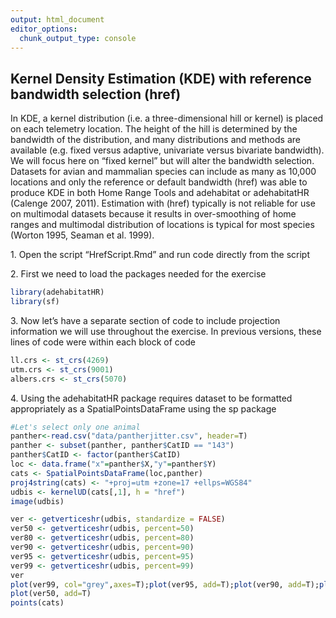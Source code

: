 ```yaml
---
output: html_document
editor_options: 
  chunk_output_type: console
---
```


## Kernel Density Estimation (KDE) with reference bandwidth selection (href)

In KDE, a kernel distribution (i.e. a three-dimensional hill or kernel) is placed on each telemetry location. The height of the hill is determined by the bandwidth of the distribution, and many distributions and methods are available (e.g. fixed versus adaptive, univariate versus bivariate bandwidth). We will focus here on "fixed kernel" but will alter the bandwidth selection. Datasets for avian and mammalian species can include as many as 10,000 locations and only the reference or default bandwidth (href) was able to produce KDE in both Home Range Tools and adehabitat or adehabitatHR (Calenge 2007, 2011). Estimation with (href) typically is not reliable for use on multimodal datasets because it results in over-smoothing of home ranges and multimodal distribution of locations is typical for most species (Worton 1995, Seaman et al. 1999).

1\. Open the script "HrefScript.Rmd" and run code directly from the script

2\. First we need to load the packages needed for the exercise

```r
library(adehabitatHR)
library(sf)
```

3\. Now let's have a separate section of code to include projection information we will use throughout the exercise. In previous versions, these lines of code were within each block of code

```r
ll.crs <- st_crs(4269)
utm.crs <- st_crs(9001)
albers.crs <- st_crs(5070)
```

4\. Using the adehabitatHR package requires dataset to be formatted appropriately as a SpatialPointsDataFrame using the sp package

```r
#Let's select only one animal
panther<-read.csv("data/pantherjitter.csv", header=T)
panther <- subset(panther, panther$CatID == "143")
panther$CatID <- factor(panther$CatID)
loc <- data.frame("x"=panther$X,"y"=panther$Y)
cats <- SpatialPointsDataFrame(loc,panther)
proj4string(cats) <- "+proj=utm +zone=17 +ellps=WGS84"
udbis <- kernelUD(cats[,1], h = "href")
image(udbis)

ver <- getverticeshr(udbis, standardize = FALSE)
ver50 <- getverticeshr(udbis, percent=50)
ver80 <- getverticeshr(udbis, percent=80)
ver90 <- getverticeshr(udbis, percent=90)
ver95 <- getverticeshr(udbis, percent=95)
ver99 <- getverticeshr(udbis, percent=99)
ver
plot(ver99, col="grey",axes=T);plot(ver95, add=T);plot(ver90, add=T);plot(ver80, add=T)
plot(ver50, add=T)
points(cats)
```
